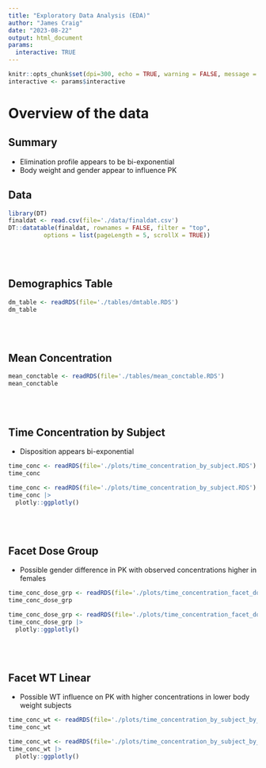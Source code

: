 ```yaml
---
title: "Exploratory Data Analysis (EDA)"
author: "James Craig"
date: "2023-08-22"
output: html_document
params:
  interactive: TRUE
---
```


```r
knitr::opts_chunk$set(dpi=300, echo = TRUE, warning = FALSE, message = FALSE, out.width = "100%", out.height = "50%") 
interactive <- params$interactive
```

# Overview of the data {.tabset .tabset-fade .tabset-pills}

## Summary

::: {.keymessage}
*  Elimination profile appears to be bi-exponential
*  Body weight and gender appear to influence PK
:::


## Data

```r
library(DT)
finaldat <- read.csv(file='./data/finaldat.csv')
DT::datatable(finaldat, rownames = FALSE, filter = "top", 
          options = list(pageLength = 5, scrollX = TRUE))
```




<br><br>

## Demographics Table {.tabset .tabset-fade .tabset-pills}

```r

dm_table <- readRDS(file='./tables/dmtable.RDS')
dm_table

```

<br><br>

## Mean Concentration {.tabset .tabset-fade .tabset-pills}

```r

mean_conctable <- readRDS(file='./tables/mean_conctable.RDS')
mean_conctable

```

<br><br>

## Time Concentration by Subject {.tabset .tabset-fade .tabset-pills}

::: {.results}
-   Disposition appears bi-exponential
:::

```r

time_conc <- readRDS(file='./plots/time_concentration_by_subject.RDS')
time_conc

```

```r

time_conc <- readRDS(file='./plots/time_concentration_by_subject.RDS')
time_conc |>
  plotly::ggplotly()

```

<br><br>

## Facet Dose Group {.tabset .tabset-fade .tabset-pills}

::: {.results}
-   Possible gender difference in PK with observed concentrations higher in females
:::

```r

time_conc_dose_grp <- readRDS(file='./plots/time_concentration_facet_dose_group.RDS')
time_conc_dose_grp

```

```r

time_conc_dose_grp <- readRDS(file='./plots/time_concentration_facet_dose_group.RDS')
time_conc_dose_grp |> 
  plotly::ggplotly()

```

<br><br>

## Facet WT Linear {.tabset .tabset-fade .tabset-pills}

::: {.results}
-   Possible WT influence on PK with higher concentrations in lower body weight subjects
:::

```r

time_conc_wt <- readRDS(file='./plots/time_concentration_by_subject_by_wt_cut.RDS')
time_conc_wt

```

```r

time_conc_wt <- readRDS(file='./plots/time_concentration_by_subject_by_wt_cut.RDS')
time_conc_wt |> 
  plotly::ggplotly()

```
